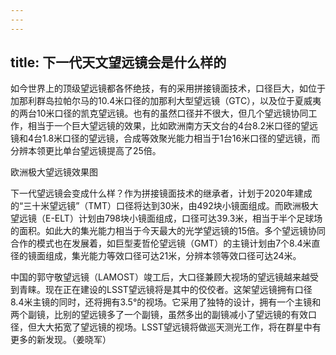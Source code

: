 ```yaml
---
---
---
```

title: 下一代天文望远镜会是什么样的
---




如今世界上的顶级望远镜都各怀绝技，有的采用拼接镜面技术，口径巨大，如位于加那利群岛拉帕尔马的10.4米口径的加那利大型望远镜（GTC），以及位于夏威夷的两台10米口径的凯克望远镜。也有的虽然口径并不很大，但几个望远镜协同工作，相当于一个巨大望远镜的效果，比如欧洲南方天文台的4台8.2米口径的望远镜和4台1.8米口径的望远镜，合成等效聚光能力相当于1台16米口径的望远镜，而分辨本领更比单台望远镜提高了25倍。

欧洲极大望远镜效果图



下一代望远镜会变成什么样？作为拼接镜面技术的继承者，计划于2020年建成的“三十米望远镜”（TMT）口径将达到30米，由492块小镜面组成。而欧洲极大望远镜（E-ELT）计划由798块小镜面组成，口径可达39.3米，相当于半个足球场的面积。如此大的集光能力相当于今天最大的光学望远镜的15倍。多个望远镜协同合作的模式也在发展着，如巨型麦哲伦望远镜（GMT）的主镜计划由7个8.4米直径的镜面组成，集光能力等效口径可达21米，分辨本领等效口径可达24米。

中国的郭守敬望远镜（LAMOST）竣工后，大口径兼顾大视场的望远镜越来越受到青睐。现在正在建设的LSST望远镜将是其中的佼佼者。这架望远镜拥有口径8.4米主镜的同时，还将拥有3.5°的视场。它采用了独特的设计，拥有一个主镜和两个副镜，比别的望远镜多了一个副镜，虽然多出的副镜减小了望远镜的有效口径，但大大拓宽了望远镜的视场。LSST望远镜将做巡天测光工作，将在群星中有更多的新发现。（姜晓军）